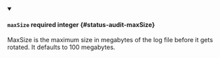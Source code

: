 
<details className="config-field" data-expandable="false" open>
<summary>

#### `maxSize` <span className="config-field-required" data-required="false">required</span> <span className="config-field-type">integer</span> <span className="config-field-default"></span> <span className="config-field-enum"></span> {#status-audit-maxSize}

MaxSize is the maximum size in megabytes of the log file before it gets
rotated. It defaults to 100 megabytes.

</summary>



</details>
